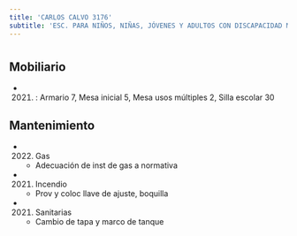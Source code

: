 ```yaml
---
title: 'CARLOS CALVO 3176'
subtitle: 'ESC. PARA NIÑOS, NIÑAS, JÓVENES Y ADULTOS CON DISCAPACIDAD MENTAL Y FORMACIÓN INTEGRAL N° 09 DR L R MAC KAY'
---
```


#


## Mobiliario

*  (2021) : Armario 7, Mesa inicial 5, Mesa usos múltiples 2, Silla escolar 30 





## Mantenimiento

*  (2022) Gas 
    + Adecuación de inst de gas a normativa

*  (2021) Incendio 
    + Prov y coloc  llave de ajuste, boquilla

*  (2021) Sanitarias 
    + Cambio de tapa y marco de tanque



